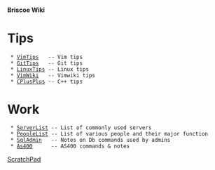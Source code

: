 ==== Briscoe Wiki ====

= Tips =
  * [[VimTips]]   -- Vim tips
  * [[GitTips]]   -- Git tips
  * [[LinuxTips]] -- Linux tips
  * [[VimWiki]]   -- Vimwiki tips
  * [[CPlusPlus]] -- C++ tips

= Work =
  * [[ServerList]] -- List of commonly used servers
  * [[PeopleList]] -- List of various people and their major function
  * [[SqlAdmin]]   -- Notes on Db commands used by admins
  * [[As400]]      -- AS400 commands & notes

[[ScratchPad]]


